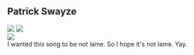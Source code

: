 <div className="m-5 p-5 bg-pink-500 rounded-md shadow-sm">

<h2 className="text-2xl font-bold mb-4 text-white">Patrick Swayze</h2>

<div class="grid grid-rows-1 grid-flow-col gap-4">
  <div class="row-span-3 gap-2">
    <img src="https://mj-gallery.com/3c7beb6e-95b4-4fc5-8374-394bac6871c2/grid_0.png" />
    <img
      className="mt-4"
      src="https://mj-gallery.com/485d0aa2-2707-47ff-a0c9-87bcae9c9378/grid_0.png"
    />
  </div>
  <div class="col-span-2 ...">
    <img src="https://mj-gallery.com/7e617613-08f1-461b-8c3f-a747140bd5c9/grid_0.png" />
  </div>
  <div>I wanted this song to be not lame. So I hope it's not lame. Yay.</div>
</div>

</div>
